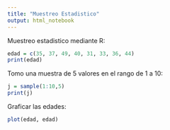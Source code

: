 ---
title: "Muestreo Estadistico"
output: html_notebook
---

Muestreo estadistico mediante R:

```{r}
edad = c(35, 37, 49, 40, 31, 33, 36, 44)
print(edad)
```

Tomo una muestra de 5 valores en el rango de 1 a 10:


```{r}
j = sample(1:10,5)
print(j)
```
Graficar las edades:

```{r}
plot(edad, edad)
```




